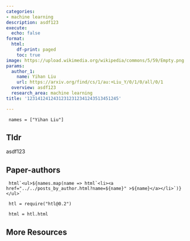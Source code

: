 ```yaml
---
categories:
- machine learning
description: asdf123
execute:
  echo: false
format:
  html:
    df-print: paged
    toc: true
image: https://upload.wikimedia.org/wikipedia/commons/5/59/Empty.png
params:
  author_1:
    name: Yihan Liu
    url: https://arxiv.org/find/cs/1/au:+Liu_Y/0/1/0/all/0/1
  overview: asdf123
  research_area: machine learning
title: '12314124124312312312341243513451245'

---
```

```ojs

 names = ["Yihan Liu"] 

``` 

## Tldr 
asdf123

## Paper-authors

```ojs

 html`<ul>${names.map(name => html`<li><a href="../../posts_by_author.html?name=${name}" >${name}</a></li>`)}</ul>` 

``` 

```ojs

 htl = require("htl@0.2") 

``` 

```ojs

 html = htl.html 

``` 

## More Resources

